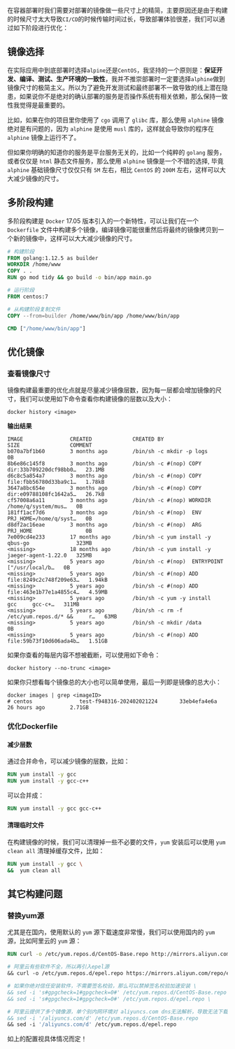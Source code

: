 在容器部署时我们需要对部署的镜像做一些尺寸上的精简，主要原因还是由于构建的时候尺寸太大导致`CI/CD`的时候传输时间过长，导致部署体验很差，我们可以通过如下阶段进行优化：

## 镜像选择

在实际应用中到底部署时选择`alpine`还是`CentOS`，我坚持的一个原则是：**保证开发、编译、测试、生产环境的一致性**，我并不推崇部署时一定要选择`alphine`做到镜像尺寸的极简主义。所以为了避免开发测试和最终部署不一致导致的线上潜在隐患，如果说你不是绝对的确认部署的服务是否操作系统有相关依赖，那么保持一致性我觉得是最重要的。

比如，如果在你的项目里你使用了 `cgo` 调用了 `glibc` 库，那么使用 `alphine` 镜像绝对是有问题的，因为 `alphine` 是使用 `musl` 库的，这样就会导致你的程序在 `alphine` 镜像上运行不了。

但如果你明确的知道你的服务是平台服务无关的，比如一个纯粹的 `golang` 服务，或者仅仅是 `html` 静态文件服务，那么使用 `alphine` 镜像是一个不错的选择, 毕竟 `alphine` 基础镜像尺寸仅仅只有 `5M` 左右，相比 `CentOS` 的 `200M` 左右，这样可以大大减少镜像的尺寸。

## 多阶段构建

多阶段构建是 `Docker` 17.05 版本引入的一个新特性，可以让我们在一个 `Dockerfile` 文件中构建多个镜像，编译镜像可能很重然后将最终的镜像拷贝到一个新的镜像中，这样可以大大减少镜像的尺寸。

```dockerfile
# 构建阶段
FROM golang:1.12.5 as builder
WORKDIR /home/www
COPY . .
RUN go mod tidy && go build -o bin/app main.go

# 运行阶段
FROM centos:7

# 从构建阶段复制文件
COPY --from=builder /home/www/bin/app /home/www/bin/app

CMD ["/home/www/bin/app"]
```

## 优化镜像

### 查看镜像尺寸

镜像构建最重要的优化点就是尽量减少镜像层数，因为每一层都会增加镜像的尺寸，我们可以使用如下命令查看你构建镜像的层数以及大小：

```shell
docker history <image>
```
**输出结果**

```
IMAGE               CREATED             CREATED BY                                      SIZE                COMMENT
b070a7bf1b60        3 months ago        /bin/sh -c mkdir -p logs                        0B
8b6e86c145f8        3 months ago        /bin/sh -c #(nop) COPY dir:33b709220dcf98bb0…   23.1MB
d6c8c5a854a7        3 months ago        /bin/sh -c #(nop) COPY file:fbb56780d33ba9c1…   1.78kB
3647a8bc654e        3 months ago        /bin/sh -c #(nop) COPY dir:e09788108fc1642a5…   26.7kB
cf57008a6a11        3 months ago        /bin/sh -c #(nop) WORKDIR /home/q/system/mus…   0B
181ff1acf7d6        3 months ago        /bin/sh -c #(nop)  ENV PRJ_HOME=/home/q/syst…   0B
d8df2ac16eae        3 months ago        /bin/sh -c #(nop)  ARG PRJ_HOME                 0B
7e009cd4e233        17 months ago       /bin/sh -c yum install -y qbus-go               323MB
<missing>           18 months ago       /bin/sh -c yum install -y jaeger-agent-1.22.0   325MB
<missing>           5 years ago         /bin/sh -c #(nop)  ENTRYPOINT ["/usr/local/b…   0B
<missing>           5 years ago         /bin/sh -c #(nop) ADD file:8249c2c748f209e63…   1.94kB
<missing>           5 years ago         /bin/sh -c #(nop) ADD file:463e1b77e1a4855c4…   4.59MB
<missing>           5 years ago         /bin/sh -c yum -y install     gcc     gcc-c+…   311MB
<missing>           5 years ago         /bin/sh -c rm -f /etc/yum.repos.d/* &&     r…   63MB
<missing>           5 years ago         /bin/sh -c mkdir /data                          0B
<missing>           5 years ago         /bin/sh -c #(nop) ADD file:59b73f10d606ada4b…   1.51GB
```
如果你查看的每层内容不想被截断，可以使用如下命令：

```shell
docker history --no-trunc <image>
```

如果你只想看每个镜像总的大小也可以简单使用，最后一列即是镜像的总大小：

```shell
docker images | grep <imageID>
# centos               test-f948316-202402021224       33eb4efa4e6a        26 hours ago        2.71GB
```

### 优化Dockerfile

#### 减少层数

通过合并命令，可以减少镜像的层数，比如：

```dockerfile
RUN yum install -y gcc
RUN yum install -y gcc-c++
```

可以合并成：

```dockerfile
RUN yum install -y gcc gcc-c++
```

#### 清理临时文件

  在构建镜像的时候，我们可以清理掉一些不必要的文件，`yum` 安装后可以使用 `yum clean all` 清理掉缓存文件，比如：

```dockerfile
RUN yum install -y gcc \
&&  yum clean all
```
## 其它构建问题

### 替换yum源

尤其是在国内，使用默认的 `yum` 源下载速度非常慢，我们可以使用国内的 `yum` 源，比如阿里云的 `yum` 源：

```dockerfile
RUN curl -o /etc/yum.repos.d/CentOS-Base.repo http://mirrors.aliyun.com/repo/Centos-7.repo \

# 阿里云有些软件不全，所以再引入epel源
&& curl -o /etc/yum.repos.d/epel.repo https://mirrors.aliyun.com/repo/epel-7.repo

# 如果你绝对信任安装软件，不需要签名校验，那么可以禁掉签名校验加速安装 \
&& sed -i 's#gpgcheck=1#gpgcheck=0#' /etc/yum.repos.d/CentOS-Base.repo \
&& sed -i 's#gpgcheck=1#gpgcheck=0#' /etc/yum.repos.d/epel.repo \

# 阿里云提供了多个镜像源，单个别内网环境对 aliyuncs.com dns无法解析，导致无法下载，所以我们只保留aliyun.com源 \
&& sed -i '/aliyuncs.com/d' /etc/yum.repos.d/CentOS-Base.repo
&& sed -i '/aliyuncs.com/d' /etc/yum.repos.d/epel.repo
```

如上的配置视具体情况而定！
